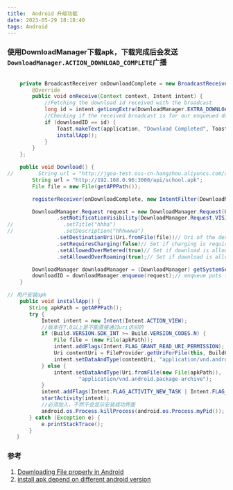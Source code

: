 ```yaml
---
title:  Android 升级功能
date: 2023-05-29 18:18:40
tags: Android
---
```


### 使用DownloadManager下载apk，下载完成后会发送<code>DownloadManager.ACTION_DOWNLOAD_COMPLETE</code>广播
```java

    private BroadcastReceiver onDownloadComplete = new BroadcastReceiver() {
        @Override
        public void onReceive(Context context, Intent intent) {
            //Fetching the download id received with the broadcast
            long id = intent.getLongExtra(DownloadManager.EXTRA_DOWNLOAD_ID, -1);
            //Checking if the received broadcast is for our enqueued download by matching download id
            if (downloadID == id) {
                Toast.makeText(application, "Download Completed", Toast.LENGTH_SHORT).show();
                installApp();
            }
        }
    };

    public void Download() {
//        String url = "http://jgoa-test.oss-cn-hangzhou.aliyuncs.com/apk/school.apk";
        String url = "http://192.168.0.96:3000/api/school.apk";
        File file = new File(getAPPPath());

        registerReceiver(onDownloadComplete, new IntentFilter(DownloadManager.ACTION_DOWNLOAD_COMPLETE));

        DownloadManager.Request request = new DownloadManager.Request(Uri.parse(url))
                .setNotificationVisibility(DownloadManager.Request.VISIBILITY_HIDDEN)// Visibility of the download Notification
//                .setTitle("hhha")
//                .setDescription("hhhwwwa")
                .setDestinationUri(Uri.fromFile(file))// Uri of the destination file
                .setRequiresCharging(false)// Set if charging is required to begin the download
                .setAllowedOverMetered(true)// Set if download is allowed on Mobile network
                .setAllowedOverRoaming(true);// Set if download is allowed on roaming network

        DownloadManager downloadManager = (DownloadManager) getSystemService(DOWNLOAD_SERVICE);
        downloadID = downloadManager.enqueue(request);// enqueue puts the download request in the queue.
    }

// 用户安装apk
    public void installApp() {
       String apkPath = getAPPPath();
       try {
           Intent intent = new Intent(Intent.ACTION_VIEW);
           //版本在7.0以上是不能直接通过uri访问的
           if (Build.VERSION.SDK_INT >= Build.VERSION_CODES.N) {
               File file = (new File(apkPath));
               intent.addFlags(Intent.FLAG_GRANT_READ_URI_PERMISSION);
               Uri contentUri = FileProvider.getUriForFile(this, BuildConfig.APPLICATION_ID + ".fileProvider", file);
               intent.setDataAndType(contentUri, "application/vnd.android.package-archive");
           } else {
               intent.setDataAndType(Uri.fromFile(new File(apkPath)),
                       "application/vnd.android.package-archive");
           }
           intent.addFlags(Intent.FLAG_ACTIVITY_NEW_TASK | Intent.FLAG_ACTIVITY_CLEAR_TASK);
           startActivity(intent);
           //必须加入，不然不会显示安装成功界面
           android.os.Process.killProcess(android.os.Process.myPid());
       } catch (Exception e) {
           e.printStackTrace();
       }
   }
```

### 参考
1. [Downloading File properly in Android](https://medium.com/@aungkyawmyint_26195/downloading-file-properly-in-android-d8cc28d25aca)
1. [install apk depend on different android version](https://stackoverflow.com/questions/39332842/no-activity-found-to-handle-intent-when-using-fileprovider/39333203#39333203)
